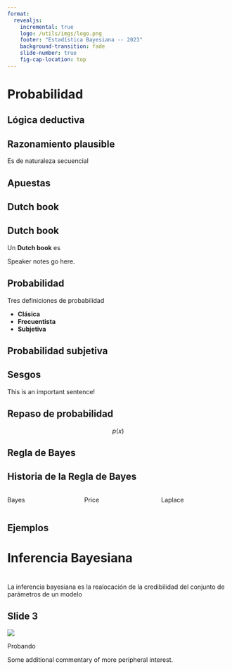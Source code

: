 ```yaml
---
format:
  revealjs:
    incremental: true
    logo: /utils/imgs/logo.png
    footer: "Estadística Bayesiana -- 2023"
    background-transition: fade
    slide-number: true
    fig-cap-location: top
---
```


# Probabilidad

## Lógica deductiva

## Razonamiento plausible

Es de naturaleza secuencial

## Apuestas

## Dutch book

::: {.callout-tip appearance="default" icon="false"}
## Dutch book

Un **Dutch book** es
:::

::: notes
Speaker notes go here.
:::

## Probabilidad

Tres definiciones de probabilidad

-   **Clásica**
-   **Frecuentista**
-   **Subjetiva**

## Probabilidad subjetiva

## Sesgos

This is an [important sentence!]{.fragment .highlight-red}

## Repaso de probabilidad

$$p(x)$$

## Regla de Bayes

## Historia de la Regla de Bayes

::: columns
::: {.column width="33%"}
::: fragment
Bayes
:::
:::

::: {.column width="33%"}
::: fragment
Price
:::
:::

::: {.column width="33%"}
::: fragment
Laplace
:::
:::
:::

## Ejemplos

# Inferencia Bayesiana

##  {background-color="#ffc13b" style="font-size: 2em; text-align: left; color=white"}

La inferencia bayesiana es la realocación de la credibilidad del conjunto de parámetros de un modelo

## Slide 3 {.smaller}

![](imgs/thomasbayes.png){fig-align="center"}

Probando

::: aside
Some additional commentary of more peripheral interest.
:::
